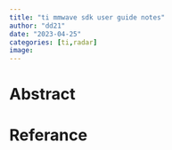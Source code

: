 ```yaml
---
title: "ti mmwave sdk user guide notes" 
author: "dd21"
date: "2023-04-25" 
categories: [ti,radar]
image: 
---
```



# Abstract


# Referance